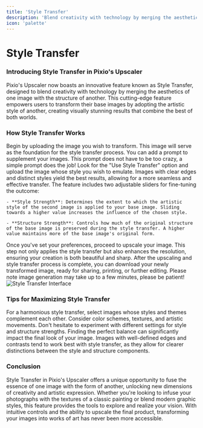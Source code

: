 ```yaml
---
title: 'Style Transfer'
description: 'Blend creativity with technology by merging the aesthetics of one image with the structure of another'
icon: 'palette'
---
```


# Style Transfer

### Introducing Style Transfer in Pixio's Upscaler

Pixio's Upscaler now boasts an innovative feature known as Style Transfer, designed to blend creativity with technology by merging the aesthetics of one image with the structure of another. This cutting-edge feature empowers users to transform their base images by adopting the artistic style of another, creating visually stunning results that combine the best of both worlds.

### How Style Transfer Works

<Steps>
  <Step title="Select Your Base Image" icon="image">
    Begin by uploading the image you wish to transform. This image will serve as the foundation for the style transfer process.
  </Step>

  <Step title="Input a prompt" icon="comment">
    You can add a prompt to supplement your images. This prompt does not have to be too crazy, a simple prompt does the job!
  </Step>

  <Step title="Initiate Style Transfer" icon="shirt">
    Look for the "Use Style Transfer" option and upload the image whose style you wish to emulate. Images with clear edges and distinct styles yield the best results, allowing for a more seamless and effective transfer.
  </Step>

  <Step title="Adjust Style and Structure Strengths" icon="sliders">
    The feature includes two adjustable sliders for fine-tuning the outcome:

    - **Style Strength**: Determines the extent to which the artistic style of the second image is applied to your base image. Sliding towards a higher value increases the influence of the chosen style.

    - **Structure Strength**: Controls how much of the original structure of the base image is preserved during the style transfer. A higher value maintains more of the base image's original form.
  </Step>

  <Step title="Upscale and Enhance" icon="expand">
    Once you've set your preferences, proceed to upscale your image. This step not only applies the style transfer but also enhances the resolution, ensuring your creation is both beautiful and sharp.
  </Step>

  <Step title="Download Your Masterpiece" icon="download">
    After the upscaling and style transfer process is complete, you can download your newly transformed image, ready for sharing, printing, or further editing.
  </Step>
</Steps>

<Callout type="info" icon="clock">
  Please note image generation may take up to a few minutes, please be patient!
</Callout>

<Frame>
  <img src="https://docs.myapps.ai/storage/page_media/cfdaffcc-9e4a-43f2-a12b-ea881b684d68.png" alt="Style Transfer Interface" />
</Frame>

### Tips for Maximizing Style Transfer

<CardGroup cols={1}>
  <Card title="Choose Complementary Images" icon="object-group">
    For a harmonious style transfer, select images whose styles and themes complement each other. Consider color schemes, textures, and artistic movements.
  </Card>

  <Card title="Experiment with Slider Settings" icon="sliders">
    Don't hesitate to experiment with different settings for style and structure strengths. Finding the perfect balance can significantly impact the final look of your image.
  </Card>

  <Card title="Focus on Clear Edges" icon="vector-square">
    Images with well-defined edges and contrasts tend to work best with style transfer, as they allow for clearer distinctions between the style and structure components.
  </Card>
</CardGroup>

### Conclusion

Style Transfer in Pixio's Upscaler offers a unique opportunity to fuse the essence of one image with the form of another, unlocking new dimensions of creativity and artistic expression. Whether you're looking to infuse your photographs with the textures of a classic painting or blend modern graphic styles, this feature provides the tools to explore and realize your vision. With intuitive controls and the ability to upscale the final product, transforming your images into works of art has never been more accessible.